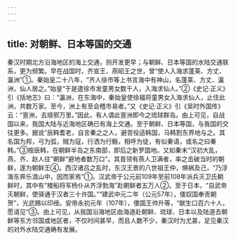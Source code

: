 ```yaml
---
---
---
```

title: 对朝鲜、日本等国的交通
---



秦汉时期北方沿海地区的海上交通，则开发更早；与朝鲜、日本等国的水陆交通联系，更为频繁。早在战国时，齐宣王、燕昭王之世，曾“使人入海求蓬莱、方丈、瀛洲”①。秦始皇二十八年，“齐人徐市等上书言海中有神山，名蓬莱、方丈、瀛洲，仙人居之。”始皇“于是遣徐市发童男女数千人，入海求仙人。”②《史记·正义》引《括地志》曰：“瀛洲，在东海中，秦始皇使徐福将童男女入海求仙人，止住此洲，共数万家。至今，洲上有至会稽市易者。”又《史记·正义》引《吴时外国传》云：“亶洲，去琅邪万里。”因此，有人谓此亶洲即今之琉球群岛。由上可见，自战国以来，我国大陆与近海地区确已有海上交通。至于朝鲜、日本等国，与我国的交往更多。据说“辰韩耆老，自言秦之之人，避苦役适韩国，马韩割东界地与之。其名国为邦，弓为弧，贼为寇，行洒为行觞，相呼为徒，有似秦语，或名之曰秦韩。”③按辰韩，在朝鲜半岛之东南部，即后之新罗国地。又如秦末“汉初大乱，燕、齐、赵人往”朝鲜“避地者数万口”。其首领有燕人卫满者，率之击破当时的朝鲜，遂为朝鲜王④。西汉诸吕之乱时，东汉王景的八世祖王仲，惧祸及己，“乃浮海东奔乐浪山中，因而家焉”①。汉武帝于公元前109年至前108年派兵灭卫氏朝鲜时，其中有“楼船将军杨仆从齐浮勃海”赴朝鲜者五万人②。至于日本，“自武帝灭朝鲜，使驿通于汉者三十许国。”“建武中元二年（公元57年），倭奴国奉贡朝贺”，光武赐以印绶。安帝永初元年（107年），倭国王帅升等，“献生口百六十人，愿请见”③。由上可见，从我国沿海地区由海道赴朝鲜、琉球、日本以及陆道去朝鲜等东方邻国或地区者，不仅时间甚早，而且人数不少，秦汉时为尤甚，足见秦汉的对外水陆交通确有发展。